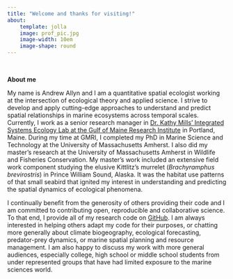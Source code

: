 ```yaml
---
title: "Welcome and thanks for visiting!"
about:
    template: jolla
    image: prof_pic.jpg
    image-width: 10em
    image-shape: round
---
```

<br />
<p align="left"><strong>About me</strong><br />
<p align="left">
My name is Andrew Allyn and I am a quantitative spatial ecologist working at the intersection of ecological theory and applied science. I strive to develop and apply cutting-edge approaches to understand and predict spatial relationships in marine ecosystems across temporal scales. Currently, I work as a senior research manager in <a href="https://www.gmri.org/about-us/who-we-are/staff/kathy-mills-phd">Dr. Kathy Mills’ Integrated Systems Ecology Lab at the Gulf of Maine Research Institute</a> in Portland, Maine. During my time at GMRI, I completed my PhD in Marine Science and Technology at the University of Massachusetts Amherst. I also did my master's research at the University of Massachusetts Amherst in Wildlife and Fisheries Conservation. My master's work included an extensive field work component studying the elusive Kittlitz's murrelet (*Brachyramphus brevirostris*) in Prince William Sound, Alaska. It was the habitat use patterns of that small seabird that ignited my interest in understanding and predicting the spatial dynamics of ecological phenomena. 
</p>
<p align="left">
I continually benefit from the generosity of others providing their code and I am committed to contributing open, reproducible and collaborative science. To that end, I provide all of my research code on <a href="https://github.com/aallyn">GitHub</a>. I am always interested in helping others adapt my code for their purposes, or chatting more generally about climate biogeography, ecological forecasting, predator-prey dynamics, or marine spatial planning and resource management. I am also happy to discuss my work with more general audiences, especially college, high school or middle school students from under represented groups that have had limited exposure to the marine sciences world.
</p>

